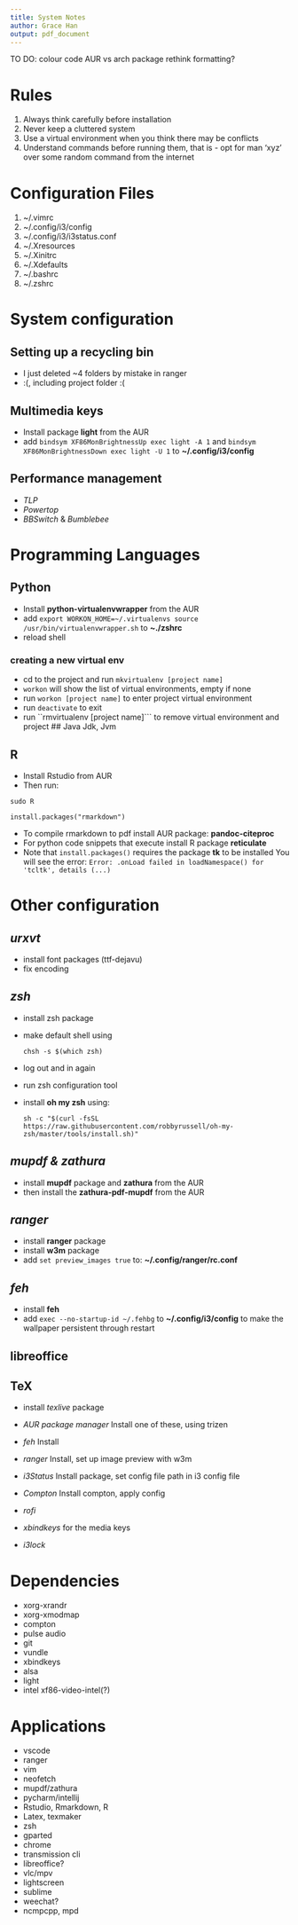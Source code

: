 ```yaml
---
title: System Notes
author: Grace Han
output: pdf_document 
---
```

TO DO:
colour code AUR vs arch package
rethink formatting?

# Rules
1. Always think carefully before installation
2. Never keep a cluttered system
3. Use a virtual environment when you think there may be conflicts
4. Understand commands before running them, that is - opt for man 'xyz' over 
   some random command from the internet


# Configuration Files
1. ~/.vimrc
2. ~/.config/i3/config
3. ~/.config/i3/i3status.conf
4. ~/.Xresources
5. ~/.Xinitrc
6. ~/.Xdefaults
7. ~/.bashrc
8. ~/.zshrc

# System configuration

## Setting up a recycling bin
- I just deleted ~4 folders by mistake in ranger
- :(, including project folder :(



## Multimedia keys
- Install package **light** from the AUR
- add ```bindsym XF86MonBrightnessUp exec light -A 1``` and
  ```bindsym XF86MonBrightnessDown exec light -U 1```
  to **~/.config/i3/config**

## Performance management
- *TLP*
- *Powertop*
- *BBSwitch* & *Bumblebee*


# Programming Languages

## Python
- Install **python-virtualenvwrapper** from the AUR
- add ``` export WORKON_HOME=~/.virtualenvs
source /usr/bin/virtualenvwrapper.sh``` to **~./zshrc**
- reload shell

### creating a new virtual env
- cd to the project and run ```mkvirtualenv [project name]```
- ```workon``` will show the list of virtual environments, empty if none
- run ```workon [project name]``` to enter project virtual environment
- run ```deactivate``` to exit
- run ``rmvirtualenv [project name]``` to remove virtual environment and project
## Java
Jdk, Jvm


## R 
- Install Rstudio from AUR
- Then run:
```
sudo R
```
```
install.packages("rmarkdown")
```
- To compile rmarkdown to pdf install AUR package: **pandoc-citeproc**
- For python code snippets that execute install R package **reticulate**
- Note that ```install.packages()``` requires the package **tk** to be installed
  You will see the error:
  ```Error: .onLoad failed in loadNamespace() for 'tcltk', details (...)```


# Other configuration
## *urxvt*
- install font packages (ttf-dejavu)
- fix encoding


## *zsh*
- install zsh package
- make default shell using
  ```
  chsh -s $(which zsh)
  ```
- log out and in again
- run zsh configuration tool
- install **oh my zsh** using:
  ```
  sh -c "$(curl -fsSL https://raw.githubusercontent.com/robbyrussell/oh-my-zsh/master/tools/install.sh)"
  ```

## *mupdf & zathura*
- install **mupdf** package and **zathura** from the AUR
- then install the **zathura-pdf-mupdf** from the AUR

## *ranger*
- install **ranger** package
- install **w3m** package
- add ```set preview_images true``` to: **~/.config/ranger/rc.conf**

## *feh*
- install **feh**
- add ```exec --no-startup-id ~/.fehbg``` to **~/.config/i3/config** to make the wallpaper persistent through restart

## **libreoffice**


## **TeX**
- install *texlive* package


- *AUR package manager* Install one of these, using trizen
- *feh* Install
- *ranger* Install, set up image preview with w3m
- *i3Status* Install package, set config file path in i3 config file
- *Compton* Install compton, apply config
- *rofi*
- *xbindkeys* for the media keys
- *i3lock*




# Dependencies 

- xorg-xrandr
- xorg-xmodmap
- compton
- pulse audio
- git
- vundle
- xbindkeys
- alsa
- light
- intel xf86-video-intel(?)

# Applications

- vscode
- ranger
- vim
- neofetch
- mupdf/zathura
- pycharm/intellij
- Rstudio, Rmarkdown, R
- Latex, texmaker
- zsh
- gparted
- chrome
- transmission cli
- libreoffice?
- vlc/mpv
- lightscreen
- sublime
- weechat?
- ncmpcpp, mpd
